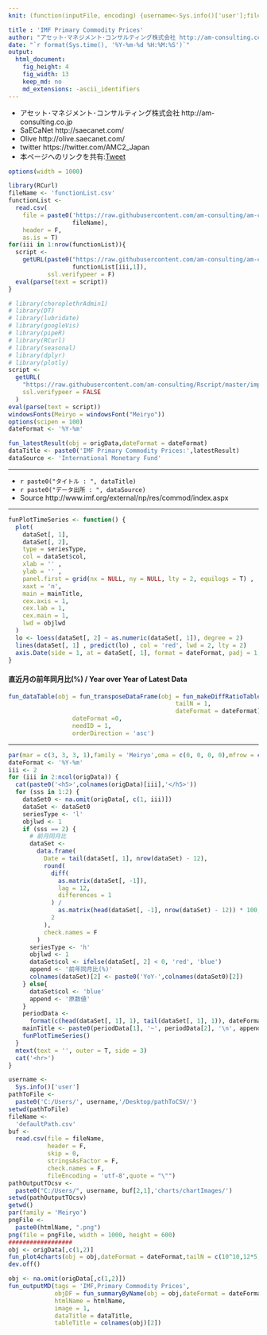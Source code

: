 ```yaml
---
knit: (function(inputFile, encoding) {username<-Sys.info()['user'];fileName<-'defaultPath.csv';pathToFile <-paste0('C:/Users/', username,'/Desktop/pathToCSV/');setwd(pathToFile);buf0<-read.csv(fileName,header = F,skip = 0,stringsAsFactor = F,check.names = F,fileEncoding = 'utf-8');timeStamp<-format(Sys.time(),'%Y%m%d%H%M%S');htmlName<-'IMFPrimaryCommodityPrices';rmarkdown::render(inputFile, encoding = encoding, output_file = paste0('C:/Users/',username,buf0[2,1],'charts/','am-consulting.co.jp-',htmlName,'.html')) })

title : 'IMF Primary Commodity Prices'
author: "アセット･マネジメント･コンサルティング株式会社 http://am-consulting.co.jp"
date: "`r format(Sys.time(), '%Y-%m-%d %H:%M:%S')`"
output: 
  html_document:
    fig_height: 4
    fig_width: 13
    keep_md: no
    md_extensions: -ascii_identifiers 
---
```

<link href="http://knowledgevault.saecanet.com/components/rmarkdown-html.css" rel="stylesheet">
<script src="http://knowledgevault.saecanet.com/components/JavascriptCode.js"></script>
<style>.main-container {max-width : 1300px;}</style>

- アセット･マネジメント･コンサルティング株式会社 http://am-consulting.co.jp
- SaECaNet http://saecanet.com/
- Olive http://olive.saecanet.com/
- twitter https://twitter.com/AMC2_Japan
- 本ページへのリンクを共有:<a href="https://twitter.com/share" class="twitter-share-button" data-via="AMC2_Japan" data-size="large">Tweet</a> <script>!function(d,s,id){var js,fjs=d.getElementsByTagName(s)[0],p=/^http:/.test(d.location)?'http':'https';if(!d.getElementById(id)){js=d.createElement(s);js.id=id;js.src=p+'://platform.twitter.com/widgets.js';fjs.parentNode.insertBefore(js,fjs);}}(document, 'script', 'twitter-wjs');</script>

```r
options(width = 1000)
```

```r
library(RCurl)
fileName <- 'functionList.csv'
functionList <-
  read.csv(
    file = paste0('https://raw.githubusercontent.com/am-consulting/am-consulting.github.io/master/csv/',
                  fileName),
    header = F,
    as.is = T)
for(iii in 1:nrow(functionList)){
  script <- 
    getURL(paste0("https://raw.githubusercontent.com/am-consulting/am-consulting.github.io/master/", 
                  functionList[iii,1]),
           ssl.verifypeer = F)
  eval(parse(text = script))
}
```

```r
# library(choroplethrAdmin1)
# library(DT)
# library(lubridate)
# library(googleVis)
# library(pipeR)
# library(RCurl)
# library(seasonal)
# library(dplyr)
# library(plotly)
script <-
  getURL(
    "https://raw.githubusercontent.com/am-consulting/Rscript/master/importIMFPrimaryCommodityPrices.r",
    ssl.verifypeer = FALSE
  )
eval(parse(text = script))
windowsFonts(Meiryo = windowsFont("Meiryo"))
options(scipen = 100)
dateFormat <- '%Y-%m'
```

```r
fun_latestResult(obj = origData,dateFormat = dateFormat)
dataTitle <- paste0('IMF Primary Commodity Prices:',latestResult)
dataSource <- 'International Monetary Fund'
```

***

- `r paste0("タイトル : ", dataTitle)`
- `r paste0("データ出所 : ", dataSource)`
- Source http://www.imf.org/external/np/res/commod/index.aspx

***
```r
funPlotTimeSeries <- function() {
  plot(
    dataSet[, 1],
    dataSet[, 2],
    type = seriesType,
    col = dataSet$col,
    xlab = '' ,
    ylab = '' ,
    panel.first = grid(nx = NULL, ny = NULL, lty = 2, equilogs = T) ,
    xaxt = 'n',
    main = mainTitle,
    cex.axis = 1,
    cex.lab = 1,
    cex.main = 1,
    lwd = objlwd
  )
  lo <- loess(dataSet[, 2] ~ as.numeric(dataSet[, 1]), degree = 2)
  lines(dataSet[, 1] , predict(lo) , col = 'red', lwd = 2, lty = 2)
  axis.Date(side = 1, at = dataSet[, 1], format = dateFormat, padj = 1, cex.axis = 1.0)  
}
```

#### 直近月の前年同月比(%) / Year over Year of Latest Data

```r
fun_dataTable(obj = fun_transposeDataFrame(obj = fun_makeDiffRatioTable(obj = origData,lag = 12),
                                               tailN = 1,
                                               dateFormat = dateFormat),
                  dateFormat =0,
                  needID = 1,
                  orderDirection = 'asc')
```

***

```r
par(mar = c(3, 3, 3, 1),family = 'Meiryo',oma = c(0, 0, 0, 0),mfrow = c(1, 2),font.main = 1)
dateFormat <- '%Y-%m'
iii <- 2
for (iii in 2:ncol(origData)) {
  cat(paste0('<h5>',colnames(origData)[iii],'</h5>'))
  for (sss in 1:2) {
    dataSet0 <- na.omit(origData[, c(1, iii)])
    dataSet <- dataSet0
    seriesType <- 'l'
    objlwd <- 1
    if (sss == 2) {
      # 前月同月比
      dataSet <-
        data.frame(
          Date = tail(dataSet[, 1], nrow(dataSet) - 12),
          round(
            diff(
              as.matrix(dataSet[, -1]),
              lag = 12,
              differences = 1
            ) /
              as.matrix(head(dataSet[, -1], nrow(dataSet) - 12)) * 100,
            2
          ),
          check.names = F
        )
      seriesType <- 'h'
      objlwd <- 1
      dataSet$col <- ifelse(dataSet[, 2] < 0, 'red', 'blue')
      append <- '前年同月比(%)'
      colnames(dataSet)[2] <- paste0('YoY-',colnames(dataSet0)[2])
    } else{
      dataSet$col <- 'blue'
      append <- '原数値'
    }
    periodData <-
      format(c(head(dataSet[, 1], 1), tail(dataSet[, 1], 1)), dateFormat)
    mainTitle <- paste0(periodData[1], '~', periodData[2], '\n', append)
    funPlotTimeSeries()
  }
  mtext(text = '', outer = T, side = 3)
  cat('<hr>')
}
```

```r
username <-
  Sys.info()['user']
pathToFile <-
  paste0('C:/Users/', username,'/Desktop/pathToCSV/')
setwd(pathToFile)
fileName <-
  'defaultPath.csv'
buf <-
  read.csv(file = fileName,
           header = F,
           skip = 0,
           stringsAsFactor = F,
           check.names = F,
           fileEncoding = 'utf-8',quote = "\"")
pathOutputTOcsv <-
  paste0("C:/Users/", username, buf[2,1],'charts/chartImages/')
setwd(pathOutputTOcsv)
getwd()
par(family = 'Meiryo')
pngFile <-
  paste0(htmlName, ".png")
png(file = pngFile, width = 1000, height = 600)
##################
obj <- origData[,c(1,2)]
fun_plot4charts(obj = obj,dateFormat = dateFormat,tailN = c(10^10,12*5,12*3,12*1))
dev.off()
```

```r
obj <- na.omit(origData[,c(1,2)])
fun_outputMD(tags = 'IMF,Primary Commodity Prices',
             objDF = fun_summaryByName(obj = obj,dateFormat = dateFormat),
             htmlName = htmlName,
             image = 1,
             dataTitle = dataTitle,
             tableTitle = colnames(obj)[2])
```

<script>MakeNegative()</script>
<script>
  (function(i,s,o,g,r,a,m){i['GoogleAnalyticsObject']=r;i[r]=i[r]||function(){
  (i[r].q=i[r].q||[]).push(arguments)},i[r].l=1*new Date();a=s.createElement(o),
  m=s.getElementsByTagName(o)[0];a.async=1;a.src=g;m.parentNode.insertBefore(a,m)
  })(window,document,'script','https://www.google-analytics.com/analytics.js','ga');

  ga('create', 'UA-3077339-5', 'auto');
  ga('send', 'pageview');

</script>
